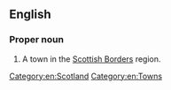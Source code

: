 ==English==
{{wikipedia}}

===Proper noun===
{{en-proper noun}}

# A town in the [[w:Scottish Borders|Scottish Borders]] region.

[[Category:en:Scotland]]
[[Category:en:Towns]]